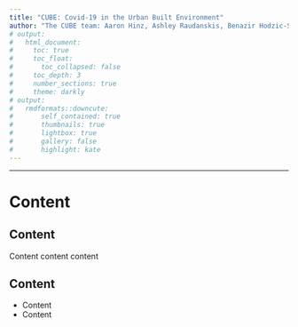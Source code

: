```yaml
---
title: "CUBE: Covid-19 in the Urban Built Environment"
author: "The CUBE team: Aaron Hinz, Ashley Raudanskis, Benazir Hodzic-Santor, Evgeni Douakine, Jason Moggridge, Tamara Van Bakel, Nisha Thampi, Rees Kassen, Veronica Zanichelli, Allison McGreer, Alex Wong, Michael Fralick, Caroline Nott, Derek McFadden"
# output:
#   html_document:
#     toc: true
#     toc_float:
#       toc_collapsed: false
#     toc_depth: 3
#     number_sections: true
#     theme: darkly
# output: 
#   rmdformats::downcute:
#       self_contained: true
#       thumbnails: true
#       lightbox: true
#       gallery: false
#       highlight: kate
---
```

---


# Content

## Content

Content content content


## Content

- Content 
- Content